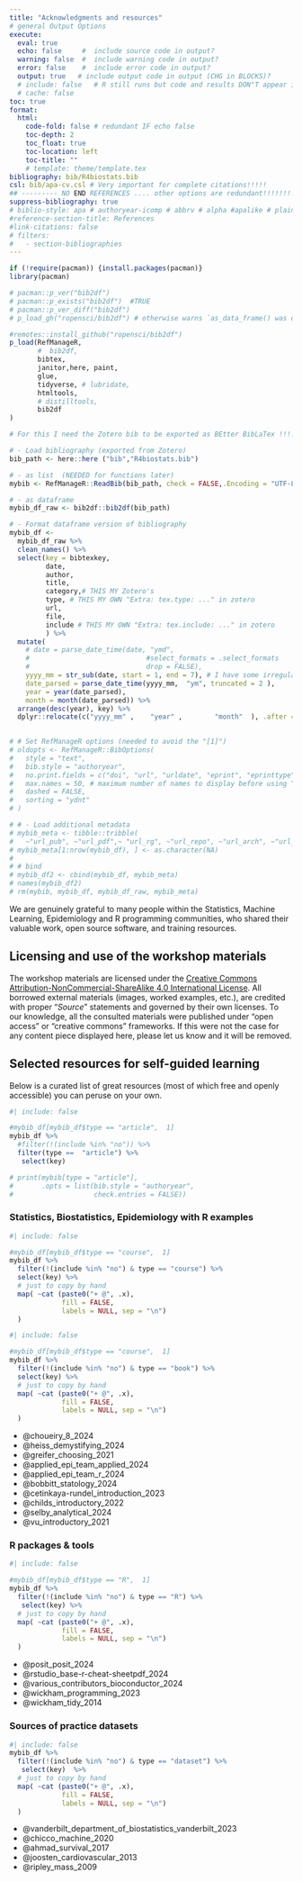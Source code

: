 ```yaml
---
title: "Acknowledgments and resources"
# general Output Options
execute:     
  eval: true
  echo: false     #  include source code in output?
  warning: false  #  include warning code in output?
  error: false    #  include error code in output?
  output: true   # include output code in output (CHG in BLOCKS)?
  # include: false   # R still runs but code and results DON"T appear in output  
  # cache: false
toc: true
format:
  html:
    code-fold: false # redundant IF echo false 
    toc-depth: 2
    toc_float: true
    toc-location: left
    toc-title: ""
    # template: theme/template.tex  
bibliography: bib/R4biostats.bib
csl: bib/apa-cv.csl # Very important for complete citations!!!!! 
## --------- NO END REFERENCES .... other options are redundant!!!!!!!!!!!!!!!!!!!!!!!!!!!!!!
suppress-bibliography: true
# biblio-style: apa # authoryear-icomp # abbrv # alpha #apalike # plain # unsrt #siam
#reference-section-title: References
#link-citations: false
# filters:
#   - section-bibliographies
---
```


<!-- ::: {.callout-caution collapse="false"} -->
<!-- Website construction in progress... -->
<!-- ::: -->

```r
if (!require(pacman)) {install.packages(pacman)} 
library(pacman)

# pacman::p_ver("bib2df")
# pacman::p_exists("bib2df")  #TRUE
# pacman::p_ver_diff("bib2df")
# p_load_gh("ropensci/bib2df") # otherwise warns `as_data_frame() was deprecated in tibble 2.0.0.`

#remotes::install_github("ropensci/bib2df")
p_load(RefManageR,
       #  bib2df,
       bibtex,
       janitor,here, paint,
       glue,
       tidyverse, # lubridate,
       htmltools,
       # distilltools,
       bib2df
)

```

```r
# For this I need the Zotero bib to be exported as BEtter BibLaTex !!!!!!!!!!!!!

# - Load bibliography (exported from Zotero)
bib_path <- here::here ("bib","R4biostats.bib")

# - as list  (NEEDED for functions later)
mybib <- RefManageR::ReadBib(bib_path, check = FALSE,.Encoding = "UTF-8" )  #bibtex::do_read_bib(file = bib_path, encoding = "unknown", srcfile)

# - as dataframe
mybib_df_raw <- bib2df::bib2df(bib_path)  

# - Format dataframe version of bibliography
mybib_df <-
  mybib_df_raw %>%
  clean_names() %>%
  select(key = bibtexkey, 
         date, 
         author, 
         title, 
         category,# THIS MY Zotero's 
         type, # THIS MY OWN "Extra: tex.type: ..." in zotero 
         url, 
         file, 
         include # THIS MY OWN "Extra: tex.include: ..." in zotero 
         ) %>%
  mutate(
    # date = parse_date_time(date, "ymd",
    # 							  #select_formats = .select_formats
    # 							  drop = FALSE),
    yyyy_mm = str_sub(date, start = 1, end = 7), # I have some irregularities in format  
    date_parsed = parse_date_time(yyyy_mm,  "ym", truncated = 2 ),
    year = year(date_parsed), 
    month = month(date_parsed)) %>%
  arrange(desc(year), key) %>% 
  dplyr::relocate(c("yyyy_mm" ,    "year" ,        "month"  ), .after =date)

   
# # Set RefManageR options (needed to avoid the "[1]")
# oldopts <- RefManageR::BibOptions(
# 	style = "text",
# 	bib.style = "authoryear", 
# 	no.print.fields = c("doi", "url", "urldate", "eprint", "eprinttype"),
# 	max.names = 50, # maximum number of names to display before using “et al.”
# 	dashed = FALSE, 
# 	sorting = "ydnt"
# )

# # - Load additional metadata
# mybib_meta <- tibble::tribble( 
# 	~"url_pub", ~"url_pdf",~ "url_rg", ~"url_repo", ~"url_arch", ~"url_osf", ~"url_other", ~"url_blog" ) 
# mybib_meta[1:nrow(mybib_df), ] <- as.character(NA)
# 
# # bind 
# mybib_df2 <- cbind(mybib_df, mybib_meta)
# names(mybib_df2)
# rm(mybib, mybib_df, mybib_df_raw, mybib_meta)
```

 
<!-- ## Acknowledgements -->
<!-- something along the lines of [MADA course](https://andreashandel.github.io/MADAcourse/)    -->
<!--  https://www.laleggepertutti.it/492987_fair-use-esiste-in-italia -->

We are genuinely grateful to many people within the Statistics, Machine Learning, Epidemiology and R programming communities, who shared their valuable work, open source software, and training resources. <!-- Special thanks to [Luisa M. Mimmi]({{< var websites.lulas_site >}}) (my sister!) who revised the workshop content and built this dedicated website.  -->

<!-- The following individuals have contributed to improving the course: Ian Bachli (@idbachli), Megan Beaudry (@MeganSarah), Zane Billings (@wzbillings),   -->

<!-- I would love to hear your feedback, questions, or suggestions about the workshop:  <p> <a id="mail-link" href="mailto:lmm76@georgetown.edu"  class="btn btn-info"> <i class="fa fa-envelope"></i> &nbsp;&nbsp;contact us</a></p> -->

## Licensing and use of the workshop materials

The workshop materials are licensed under the [Creative Commons Attribution-NonCommercial-ShareAlike 4.0 International License](https://creativecommons.org/licenses/by-nc-sa/4.0/). All borrowed external materials (images, worked examples, etc.), are credited with proper "*Source*" statements and governed by their own licenses. To our knowledge, all the consulted materials were published under "open access" or "creative commons" frameworks. If this were not the case for any content piece displayed here, please let us know and it will be removed.

 
<!-- ## Materials -->

<!-- This source code and license for all of the materials on this website can be found on a dedicated Github repo [{{< fa brands github >}}](https://github.com/Lulliter/R4biostats). -->

<!-- ## License -->

<!-- The work presented in this website is licensed under a {{< fa brands creative-commons >}} {{< fa brands creative-commons-by >}} {{< fa brands creative-commons-nc >}} {{< fa brands creative-commons-sa >}} [Creative Commons Attribution-NonCommercial-ShareAlike 4.0 International License](https://creativecommons.org/licenses/by-nc-sa/4.0/), except for the borrowed and mentioned with proper *"Source:"* statements. -->


## Selected resources for self-guided learning

Below is a curated list of great resources (most of which free and openly accessible) you can peruse on your own. 


<!-- ### Journal Articles -->

```r
#| include: false

#mybib_df[mybib_df$type == "article",  1] 
mybib_df %>% 
  #filter(!(include %in% "no")) %>% 
  filter(type ==  "article") %>% 
   select(key)

# print(mybib[type = "article"], 
#       .opts = list(bib.style = "authoryear", 
#                    check.entries = FALSE))

```

 <!-- + @mayne_role_1957     -->

### Statistics, Biostatistics, Epidemiology with R examples

```r
#| include: false

#mybib_df[mybib_df$type == "course",  1] 
mybib_df %>% 
  filter(!(include %in% "no") & type == "course") %>% 
  select(key) %>% 
  # just to copy by hand
  map( ~cat (paste0("+ @", .x),
             fill = FALSE, 
             labels = NULL, sep = "\n")
  )
```

```r
#| include: false

#mybib_df[mybib_df$type == "course",  1] 
mybib_df %>% 
  filter(!(include %in% "no") & type == "book") %>% 
  select(key) %>% 
  # just to copy by hand
  map( ~cat (paste0("+ @", .x),
             fill = FALSE, 
             labels = NULL, sep = "\n")
  )
```

<!-- + @arel-bundock_vincent_2024 -->
<!-- + @berrino_covid-19_2024     -->
+ @choueiry_8_2024  
+ @heiss_demystifying_2024  
<!-- + @kozyrkov_machine_2024     -->
<!-- + @kozyrkov_statistics_2024  -->
<!-- + @patil_roles_2024          -->
<!-- + @bellavite_immune_2023     -->
+ @greifer_choosing_2021
<!-- + @kruschke_bayesian_2018    -->
<!-- + @shmueli_explain_2010      -->
<!-- + @mayne_role_1957           -->
<!-- + @baker_how_nodate    -->
+ @applied_epi_team_applied_2024
+ @applied_epi_team_r_2024
+ @bobbitt_statology_2024
+ @cetinkaya-rundel_introduction_2023
+ @childs_introductory_2022
+ @selby_analytical_2024                                   
+ @vu_introductory_2021

### R packages & tools

```r
#| include: false

#mybib_df[mybib_df$type == "R",  1] 
mybib_df %>% 
  filter(!(include %in% "no") & type == "R") %>% 
   select(key) %>% 
  # just to copy by hand
  map( ~cat (paste0("+ @", .x),
             fill = FALSE, 
             labels = NULL, sep = "\n")
  )
``` 

+ @posit_posit_2024
+ @rstudio_base-r-cheat-sheetpdf_2024
+ @various_contributors_bioconductor_2024
+ @wickham_programming_2023
+ @wickham_tidy_2014


### Sources of practice datasets

```r
#| include: false
mybib_df %>% 
  filter(!(include %in% "no") & type == "dataset") %>% 
   select(key)  %>% 
  # just to copy by hand
  map( ~cat (paste0("+ @", .x),
             fill = FALSE, 
             labels = NULL, sep = "\n")
  )
```

+ @vanderbilt_department_of_biostatistics_vanderbilt_2023
+ @chicco_machine_2020
+ @ahmad_survival_2017
+ @joosten_cardiovascular_2013
+ @ripley_mass_2009

<!-- <!-- For HTML output -->  
<!-- ::: {.content-hidden when-format="html"} -->
<!-- ## References -->
<!-- ::: -->

